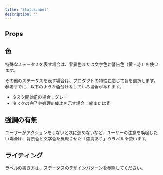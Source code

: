 ```yaml
---
title: 'StatusLabel'
description: ''
---
```


<ComponentStory name="StatusLabel" />

## Props

<ComponentPropsTable name="StatusLabel" />

## 色

特殊なステータスを表す場合は、背景色または文字色に警告色（黄・赤）を使います。

その他のステータスを表す場合は、プロダクトの特性に応じて色を選択します。
参考までに、以下のような色分けをしている場合があります。

  - タスク開始前の場合：グレー
  - タスクの完了や処理の成功を示す場合：緑または青

## 強調の有無

ユーザーがアクションをしないと次に進めないなど、ユーザーの注意を喚起したい場合は、背景色と文字色を反転させた「強調あり」のラベルを使います。

## ライティング

ラベルの書き方は、[ステータスのデザインパターン](/products/design-patterns/status-label)を参照してください。


